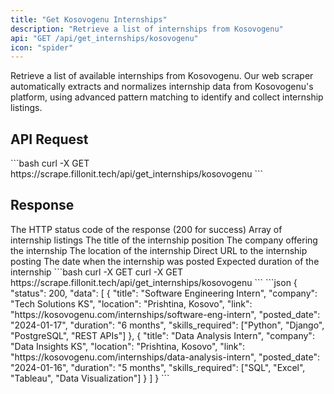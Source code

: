 ```yaml
---
title: "Get Kosovogenu Internships"
description: "Retrieve a list of internships from Kosovogenu"
api: "GET /api/get_internships/kosovogenu"
icon: "spider"
---
```


Retrieve a list of available internships from Kosovogenu. Our web scraper automatically extracts and normalizes internship data from Kosovogenu's platform, using advanced pattern matching to identify and collect internship listings.

## API Request

<CodeGroup>
	```bash curl -X GET
	https://scrape.fillonit.tech/api/get_internships/kosovogenu ```
</CodeGroup>

## Response

<ResponseField name="status" type="number">
	The HTTP status code of the response (200 for success)
</ResponseField>

<ResponseField name="data" type="array">
	Array of internship listings
	<Expandable title="Show array properties">
		<ResponseField name="title" type="string">
			The title of the internship position
		</ResponseField>
		<ResponseField name="company" type="string">
			The company offering the internship
		</ResponseField>
		<ResponseField name="location" type="string">
			The location of the internship
		</ResponseField>
		<ResponseField name="link" type="string">
			Direct URL to the internship posting
		</ResponseField>
		<ResponseField name="posted_date" type="string">
			The date when the internship was posted
		</ResponseField>
		<ResponseField name="duration" type="string">
			Expected duration of the internship
		</ResponseField>
	</Expandable>
</ResponseField>

<RequestExample>
	<CodeGroup>
		```bash curl -X GET curl -X GET
		https://scrape.fillonit.tech/api/get_internships/kosovogenu ```
	</CodeGroup>
</RequestExample>

<ResponseExample>
<CodeGroup>
```json
{
  "status": 200,
  "data": [
    {
      "title": "Software Engineering Intern",
      "company": "Tech Solutions KS",
      "location": "Prishtina, Kosovo",
      "link": "https://kosovogenu.com/internships/software-eng-intern",
      "posted_date": "2024-01-17",
      "duration": "6 months",
      "skills_required": ["Python", "Django", "PostgreSQL", "REST APIs"]
    },
    {
      "title": "Data Analysis Intern",
      "company": "Data Insights KS",
      "location": "Prishtina, Kosovo",
      "link": "https://kosovogenu.com/internships/data-analysis-intern",
      "posted_date": "2024-01-16",
      "duration": "5 months",
      "skills_required": ["SQL", "Excel", "Tableau", "Data Visualization"]
    }
  ]
}
```
</CodeGroup>
<ResponseExample />
